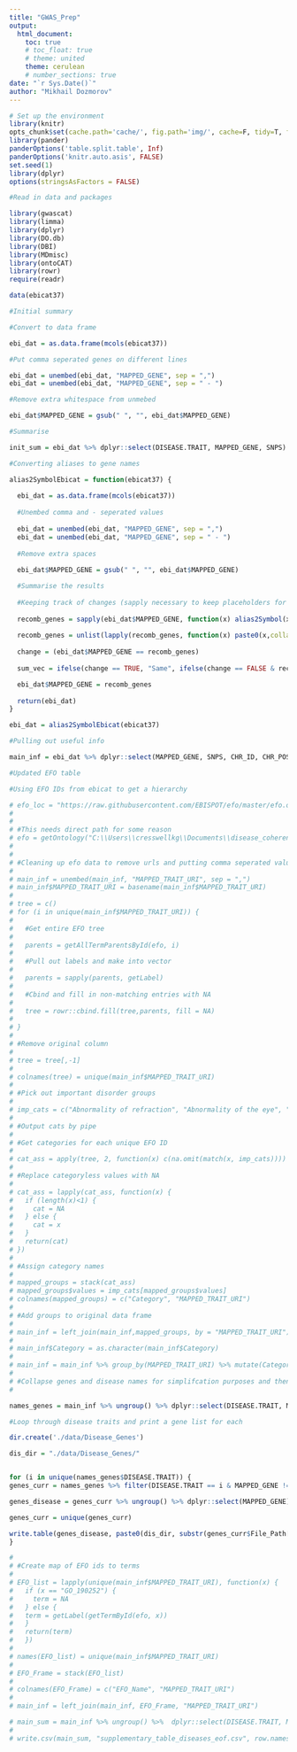 ```yaml
---
title: "GWAS_Prep"
output:
  html_document:
    toc: true
    # toc_float: true
    # theme: united
    theme: cerulean
    # number_sections: true
date: "`r Sys.Date()`"
author: "Mikhail Dozmorov"
---
```


```r
# Set up the environment
library(knitr)
opts_chunk$set(cache.path='cache/', fig.path='img/', cache=F, tidy=T, fig.keep='high', echo=F, dpi=100, warnings=F, message=F, comment=NA, warning=F, results='as.is', fig.width = 10, fig.height = 6) #out.width=700, 
library(pander)
panderOptions('table.split.table', Inf)
panderOptions('knitr.auto.asis', FALSE)
set.seed(1)
library(dplyr)
options(stringsAsFactors = FALSE)
```

```r
#Read in data and packages

library(gwascat)
library(limma)
library(dplyr)
library(DO.db)
library(DBI)
library(MDmisc)
library(ontoCAT)
library(rowr)
require(readr)

data(ebicat37)
```

```r
#Initial summary

#Convert to data frame

ebi_dat = as.data.frame(mcols(ebicat37))

#Put comma seperated genes on different lines

ebi_dat = unembed(ebi_dat, "MAPPED_GENE", sep = ",")
ebi_dat = unembed(ebi_dat, "MAPPED_GENE", sep = " - ")

#Remove extra whitespace from unmebed

ebi_dat$MAPPED_GENE = gsub(" ", "", ebi_dat$MAPPED_GENE)

#Summarise

init_sum = ebi_dat %>% dplyr::select(DISEASE.TRAIT, MAPPED_GENE, SNPS)  %>% distinct() %>% group_by(DISEASE.TRAIT) %>% summarise(snp_count_total = length(unique(SNPS)), snp_count_no_gene = sum(MAPPED_GENE == ""), snp_prop_nogene = snp_count_no_gene/snp_count_total,gene_count_total = length(unique(MAPPED_GENE)) - sum(unique(MAPPED_GENE =="")))

```

```r
#Converting aliases to gene names

alias2SymbolEbicat = function(ebicat37) {
  
  ebi_dat = as.data.frame(mcols(ebicat37))
  
  #Unembed comma and - seperated values
  
  ebi_dat = unembed(ebi_dat, "MAPPED_GENE", sep = ",")
  ebi_dat = unembed(ebi_dat, "MAPPED_GENE", sep = " - ")
  
  #Remove extra spaces
  
  ebi_dat$MAPPED_GENE = gsub(" ", "", ebi_dat$MAPPED_GENE)

  #Summarise the results
  
  #Keeping track of changes (sapply necessary to keep placeholders for unmapped genes)
  
  recomb_genes = sapply(ebi_dat$MAPPED_GENE, function(x) alias2Symbol(x, species = "Hs"))
  
  recomb_genes = unlist(lapply(recomb_genes, function(x) paste0(x,collapse=' ')))
  
  change = (ebi_dat$MAPPED_GENE == recomb_genes)
  
  sum_vec = ifelse(change == TRUE, "Same", ifelse(change == FALSE & recomb_genes == "", "No Match", "Converted"))

  ebi_dat$MAPPED_GENE = recomb_genes
  
  return(ebi_dat)
}

ebi_dat = alias2SymbolEbicat(ebicat37)
```

```r
#Pulling out useful info

main_inf = ebi_dat %>% dplyr::select(MAPPED_GENE, SNPS, CHR_ID, CHR_POS, INITIAL.SAMPLE.DESCRIPTION, MAPPED_TRAIT, MAPPED_TRAIT_URI, DISEASE.TRAIT)

#Updated EFO table


```


```r
#Using EFO IDs from ebicat to get a hierarchy 

# efo_loc = "https://raw.githubusercontent.com/EBISPOT/efo/master/efo.owl"
# 
# 
# #This needs direct path for some reason
# efo = getOntology("C:\\Users\\cresswellkg\\Documents\\disease_coherence_new\\Analysis\\data\\efo.owl")
# 
# 
# #Cleaning up efo data to remove urls and putting comma seperated values on new lines
# 
# main_inf = unembed(main_inf, "MAPPED_TRAIT_URI", sep = ",")
# main_inf$MAPPED_TRAIT_URI = basename(main_inf$MAPPED_TRAIT_URI)
# 
# tree = c()
# for (i in unique(main_inf$MAPPED_TRAIT_URI)) {
#   
#   #Get entire EFO tree
#   
#   parents = getAllTermParentsById(efo, i)
#   
#   #Pull out labels and make into vector
#   
#   parents = sapply(parents, getLabel)
#   
#   #Cbind and fill in non-matching entries with NA
#   
#   tree = rowr::cbind.fill(tree,parents, fill = NA)
#   
# }
# 
# #Remove original column
# 
# tree = tree[,-1]
# 
# colnames(tree) = unique(main_inf$MAPPED_TRAIT_URI)
# 
# #Pick out important disorder groups
# 
# imp_cats = c("Abnormality of refraction", "Abnormality of the eye", "age", "anthropometric measurement", "auditory system disease", "autoimmune disease", "body weights and measures", "bone measurement", "cancer", "carcinoma", "cardiovascular disease", "cardiovascular disease biomarker measurement", "cardiovascular measurement", "diabetes mellitus", "diabetes mellitus biomarker", "digestive system disease", "eye measurement", "glucose measurement", "head and neck disorder", "heart function measurement", "hematological measurement", "immune system disease", "infectious disease biomarker", "insulin measurement", "lipid measurement", "lipid or lipoprotein measurement", "lipoprotein measurement", "mental or behavioural disorder", "metabolic disease", "metabolite measurement", "neoplasm", "nervous system disease", "neurodegenerative disease", "pulmonary function measurement", "reproductive system disease", "respiratory disease biomarker", "skin disease", "sleep measurement", "temporal measurement")
# 
# #Output cats by pipe
# 
# #Get categories for each unique EFO ID
# 
# cat_ass = apply(tree, 2, function(x) c(na.omit(match(x, imp_cats))))
# 
# #Replace categoryless values with NA
# 
# cat_ass = lapply(cat_ass, function(x) {
#   if (length(x)<1) {
#     cat = NA 
#   } else {
#     cat = x
#   }
#   return(cat)
# })
# 
# #Assign category names
# 
# mapped_groups = stack(cat_ass)
# mapped_groups$values = imp_cats[mapped_groups$values]
# colnames(mapped_groups) = c("Category", "MAPPED_TRAIT_URI")
# 
# #Add groups to original data frame
# 
# main_inf = left_join(main_inf,mapped_groups, by = "MAPPED_TRAIT_URI")
# 
# main_inf$Category = as.character(main_inf$Category)
# 
# main_inf = main_inf %>% group_by(MAPPED_TRAIT_URI) %>% mutate(Category = paste0(unique(Category), collapse = "|")) %>% distinct()
# 
# #Collapse genes and disease names for simplifcation purposes and then get unique combinations
# 

names_genes = main_inf %>% ungroup() %>% dplyr::select(DISEASE.TRAIT, MAPPED_GENE) %>% distinct()

#Loop through disease traits and print a gene list for each

dir.create('./data/Disease_Genes')

dis_dir = "./data/Disease_Genes/"


for (i in unique(names_genes$DISEASE.TRAIT)) {
genes_curr = names_genes %>% filter(DISEASE.TRAIT == i & MAPPED_GENE != "") %>% dplyr::select(DISEASE.TRAIT, MAPPED_GENE) %>% mutate(DISEASE.TRAIT = gsub("\\/", "-", DISEASE.TRAIT), DISEASE.TRAIT = gsub("\\*", "-", DISEASE.TRAIT), File_Path =  DISEASE.TRAIT[1]) %>% ungroup() %>% dplyr::select(DISEASE.TRAIT, MAPPED_GENE, File_Path) %>% distinct()

genes_disease = genes_curr %>% ungroup() %>% dplyr::select(MAPPED_GENE) %>% distinct()

genes_curr = unique(genes_curr)

write.table(genes_disease, paste0(dis_dir, substr(genes_curr$File_Path[1],1,100), ".txt"), row.names = FALSE, col.names = FALSE)
}

# 
# #Create map of EFO ids to terms
# 
# EFO_list = lapply(unique(main_inf$MAPPED_TRAIT_URI), function(x) {
#   if (x == "GO_190252") {
#     term = NA
#   } else {
#   term = getLabel(getTermById(efo, x))
#   }
#   return(term)
#   })
# 
# names(EFO_list) = unique(main_inf$MAPPED_TRAIT_URI)
# 
# EFO_Frame = stack(EFO_list)
# 
# colnames(EFO_Frame) = c("EFO_Name", "MAPPED_TRAIT_URI")
# 
# main_inf = left_join(main_inf, EFO_Frame, "MAPPED_TRAIT_URI")

```


```r
# main_sum = main_inf %>% ungroup() %>%  dplyr::select(DISEASE.TRAIT, MAPPED_GENE, Category, SNPS)  %>% distinct() %>% group_by(DISEASE.TRAIT) %>% mutate(snp_count_total = length(unique(SNPS)), snp_count_no_gene = sum(MAPPED_GENE == ""), snp_prop_nogene = snp_count_no_gene/snp_count_total,gene_count_total = length(unique(MAPPED_GENE))) %>% dplyr::select(DISEASE.TRAIT, Category, snp_count_total, snp_count_no_gene, snp_prop_nogene, gene_count_total) %>% distinct()
# 
# write.csv(main_sum, "supplementary_table_diseases_eof.csv", row.names = FALSE)
```
